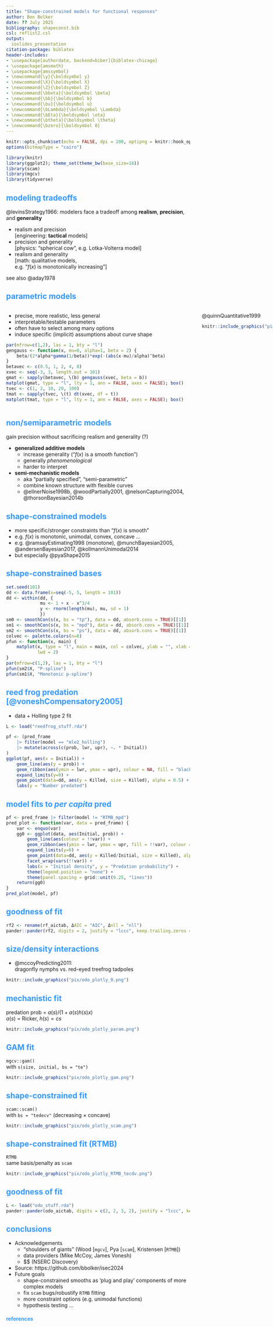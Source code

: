 ```yaml
---
title: "Shape-constrained models for functional responses"
author: Ben Bolker
date: ?? July 2025
bibliography: shapeconst.bib
csl: reflist2.csl
output:
  ioslides_presentation
citation-package: biblatex
header-includes:
- \usepackage[authordate, backend=biber]{biblatex-chicago}
- \usepackage{amsmath}
- \usepackage{amssymbol}
- \newcommand{\y}{\boldsymbol y}
- \newcommand{\X}{\boldsymbol X}
- \newcommand{\Z}{\boldsymbol Z}
- \newcommand{\bbeta}{\boldsymbol \beta}
- \newcommand{\bb}{\boldsymbol b}
- \newcommand{\bu}{\boldsymbol u}
- \newcommand{\bLambda}{\boldsymbol \Lambda}
- \newcommand{\bEta}{\boldsymbol \eta}
- \newcommand{\btheta}{\boldsymbol \theta}
- \newcommand{\bzero}{\boldsymbol 0}
---
```


<!-- https://stackoverflow.com/questions/30900006/r-markdonw-ioslides-title-page-format-changes -->

<style>
.refs {
   font-size: 14px;
}
h2 { 
 color: #3399ff;		
}
h3 { 
 color: #3399ff;		
}
.title-slide {
   background-color: #55bbff;
}

.pre {
  height: 30pc;
  overflow-y: scroll;
}

<!-- https://stackoverflow.com/questions/50378349/force-column-break-in-rmarkdown-ioslides-columns-2-layout -->
.forceBreak { -webkit-column-break-after: always; break-after: column; }
</style>

```r
knitr::opts_chunk$set(echo = FALSE, dpi = 200, optipng = knitr::hook_optipng, fig.align = "center")
options(bitmapType = "cairo")
```

```r
library(knitr)
library(ggplot2); theme_set(theme_bw(base_size=16))
library(scam)
library(mgcv)
library(tidyverse)
```

## modeling tradeoffs

@levinsStrategy1966: modelers face a tradeoff among **realism**, **precision**, and **generality**

* realism and precision  
[engineering: **tactical** models]
* precision and generality  
[physics: "spherical cow", e.g. Lotka-Volterra model]
* realism and generality  
[math: qualitative models,  
e.g. "$f(x)$ is monotonically increasing"]

see also @aday1978

<!-- https://tex.stackexchange.com/questions/544666/how-to-cite-a-song-in-a-bib-file -->
<!-- https://tex.stackexchange.com/questions/449191/using-biblatex-with-r-markdown -->

## parametric models

:::: {style="display: grid; grid-template-columns: 1fr 1fr; grid-column-gap: 50px;"}

::: {}

- precise, more realistic, less general
- interpretable/testable parameters
- often have to select among many options
- induce specific (implicit) assumptions about curve shape

```r
par(mfrow=c(1,2), las = 1, bty = "l")
gengauss <- function(x, mu=0, alpha=1, beta = 2) {
    beta/(2*alpha*gamma(1/beta))*exp(-(abs(x-mu)/alpha)^beta)
}
betavec <- c(0.5, 1, 2, 4, 8)
xvec <- seq(-3, 3, length.out = 101)
gmat <- sapply(betavec, \(b) gengauss(xvec, beta = b))
matplot(gmat, type = "l", lty = 1, ann = FALSE, axes = FALSE); box()
tvec <- c(1, 2, 10, 20, 100)
tmat <- sapply(tvec, \(t) dt(xvec, df = t))
matplot(tmat, type = "l", lty = 1, ann = FALSE, axes = FALSE); box()
```

:::

::: {}

@quinnQuantitative1999

```r
knitr::include_graphics("pix/quinnderiso.png")
```

:::

::::

## non/semiparametric models

gain precision without sacrificing realism and generality (?)

* **generalized additive models**
   * increase generality ("$f(x)$ is a smooth function")
   * generally *phenomenological*
   * harder to interpret
* **semi-mechanistic models**
   * aka "partially specified", "semi-parametric"
   * combine known structure with flexible curves
   * @ellnerNoise1998b, @woodPartially2001, @nelsonCapturing2004, @thorsonBayesian2014b

## shape-constrained models

* more specific/stronger constraints than "$f(x)$ is smooth"
* e.g. $f(x)$ is monotonic, unimodal, convex, concave ...
* e.g. @ramsayEstimating1998 (monotone), @munchBayesian2005, @andersenBayesian2017, @kollmannUnimodal2014
* but especially @pyaShape2015 

## shape-constrained bases

```r
set.seed(101)
dd <- data.frame(x=seq(-5, 5, length = 101))
dd <- within(dd, {
             mu <- 1 + x - x^3/4
             y <- rnorm(length(mu), mu, sd = 1)
             })
sm0 <- smoothCon(s(x, bs = "tp"), data = dd, absorb.cons = TRUE)[[1]]
sm1 <- smoothCon(s(x, bs = "mpd"), data = dd, absorb.cons = TRUE)[[1]]
sm2 <- smoothCon(s(x, bs = "ps"), data = dd, absorb.cons = TRUE)[[1]]
colvec <- palette.colors(n=8)
pfun <- function(x, main) {
    matplot(x, type = "l", main = main, col = colvec, ylab = "", xlab = "",
            lwd = 2)
}
par(mfrow=c(1,2), las = 1, bty = "l")
pfun(sm2$X, "P-spline")
pfun(sm1$X, "Monotonic p-spline")
```

## reed frog predation [@voneshCompensatory2005]

* data + Holling type 2 fit

```r
L <- load("reedfrog_stuff.rda")
```

```r
pf <- (pred_frame
    |> filter(model == "mle2_holling")
    |> mutate(across(c(prob, lwr, upr), ~. * Initial))
)
ggplot(pf, aes(x = Initial)) +
    geom_line(aes(y = prob)) +
    geom_ribbon(aes(ymin = lwr, ymax = upr), colour = NA, fill = "black", alpha = 0.3) +
    expand_limits(y=0) +
    geom_point(data=dd, aes(y = Killed, size = Killed), alpha = 0.5) +
    labs(y = "Number predated")
```

## model fits to *per capita* pred

```r
pf <- pred_frame |> filter(model != "RTMB_mpd")
pred_plot <- function(var, data = pred_frame) {
    var <- enquo(var)
    gg0 <- ggplot(data, aes(Initial, prob)) +
        geom_line(aes(colour = !!var)) +
        geom_ribbon(aes(ymin = lwr, ymax = upr, fill = !!var), colour = NA, alpha = 0.5) +
        expand_limits(y=0) +
        geom_point(data=dd, aes(y = Killed/Initial, size = Killed), alpha = 0.5) +
        facet_wrap(vars(!!var)) +
        labs(x = "Initial density", y = "Predation probability") +
        theme(legend.position = "none") +
        theme(panel.spacing = grid::unit(0.25, "lines"))
    return(gg0)
}
pred_plot(model, pf)
```

## goodness of fit

```r
rf2 <- rename(rf_aictab, ΔAIC = "AIC", Δnll = "nll")
pander::pander(rf2, digits = 2, justify = "lccc", keep.trailing.zeros = TRUE)
```

## size/density interactions

*  @mccoyPredicting2011:  
dragonfly nymphs vs. red-eyed treefrog tadpoles

```r
knitr::include_graphics("pix/odo_plotly_0.png")
```

## mechanistic fit

predation prob = $a(s)/(1+a(s) h(s) x)$  
$a(s)$ = Ricker, $h(s) = cs$

```r
knitr::include_graphics("pix/odo_plotly_param.png")
```

## GAM fit

`mgcv::gam()`  
with `s(size, initial, bs = "te")`

```r
knitr::include_graphics("pix/odo_plotly_gam.png")
```

## shape-constrained fit

`scam::scam()`  
with `bs = "tedecv"` (decreasing × concave)

```r
knitr::include_graphics("pix/odo_plotly_scam.png")
```

## shape-constrained fit (RTMB)

`RTMB`  
same basis/penalty as `scam`

```r
knitr::include_graphics("pix/odo_plotly_RTMB_tecdv.png")
```

## goodness of fit

```r
L <- load("odo_stuff.rda")
pander::pander(odo_aictab, digits = c(2, 2, 3, 2), justify = "lccc", keep.trailing.zeros = TRUE)
```

## conclusions

* Acknowledgements
    * "shoulders of giants" (Wood [`mgcv`], Pya [`scam`], Kristensen [`RTMB`])
	* data providers (Mike McCoy, James Vonesh)
	* $$ (NSERC Discovery)
* Source: https://github.com/bbolker/isec2024
* Future goals
    * shape-constrained smooths as 'plug and play' components of more complex models
    * fix `scam` bugs/robustify `RTMB` fitting
    * more constraint options (e.g. unimodal functions)
    * hypothesis testing ...

<!-- https://bookdown.org/yihui/rmarkdown-cookbook/multi-column.html -->

<!--
:::: {style="display: grid; grid-template-columns: 1fr 1fr; grid-column-gap: 50px;"}

::: {}

:::

::: {}

```r
## knitr::include_graphics("pix/dependency_2x.png")
```

:::

::::
-->

<!-- https://stackoverflow.com/questions/28815781/how-to-move-the-bibliography-in-markdown-pandoc/44546963#44546963 -->

## references {#refs .refs .columns-2 .pre}




















